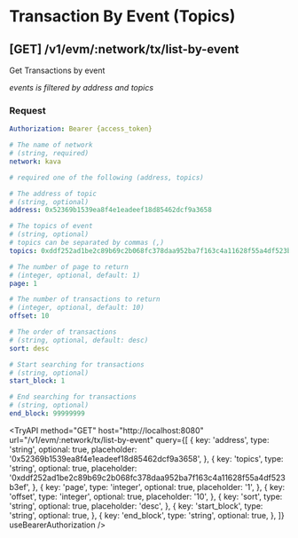 
# Transaction By Event (Topics)

## **[GET]** /v1/evm/:network/tx/list-by-event

Get Transactions by event

_events is filtered by address and topics_

### Request

```yaml filename="Headers"
Authorization: Bearer {access_token}
```

```yaml filename="Parameters"
# The name of network
# (string, required)
network: kava
```

```yaml filename="Queries"
# required one of the following (address, topics)

# The address of topic
# (string, optional)
address: 0x52369b1539ea8f4e1eadeef18d85462dcf9a3658

# The topics of event
# (string, optional)
# topics can be separated by commas (,)
topics: 0xddf252ad1be2c89b69c2b068fc378daa952ba7f163c4a11628f55a4df523b3ef

# The number of page to return
# (integer, optional, default: 1)
page: 1

# The number of transactions to return
# (integer, optional, default: 10)
offset: 10

# The order of transactions
# (string, optional, default: desc)
sort: desc

# Start searching for transactions
# (string, optional)
start_block: 1

# End searching for transactions
# (string, optional)
end_block: 99999999
```

<TryAPI
  method="GET"
  host="http://localhost:8080"
  url="/v1/evm/:network/tx/list-by-event"
  query={[
    {
      key: 'address',
      type: 'string',
      optional: true,
      placeholder: '0x52369b1539ea8f4e1eadeef18d85462dcf9a3658',
    },
    {
      key: 'topics',
      type: 'string',
      optional: true,
      placeholder: '0xddf252ad1be2c89b69c2b068fc378daa952ba7f163c4a11628f55a4df523b3ef',
    },
    {
      key: 'page',
      type: 'integer',
      optional: true,
      placeholder: '1',
    },
    {
      key: 'offset',
      type: 'integer',
      optional: true,
      placeholder: '10',
    },
    {
      key: 'sort',
      type: 'string',
      optional: true,
      placeholder: 'desc',
    },
    {
      key: 'start_block',
      type: 'string',
      optional: true,
    },
    {
      key: 'end_block',
      type: 'string',
      optional: true,
    },
  ]}
  useBearerAuthorization
/>
